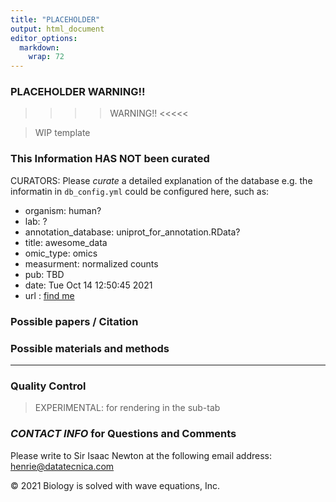 ```yaml
---
title: "PLACEHOLDER"
output: html_document
editor_options: 
  markdown: 
    wrap: 72
---
```


### PLACEHOLDER WARNING!!

> > > > WARNING!! \<\<\<\<\<

> WIP template

### This Information HAS NOT been curated

CURATORS: Please _curate_ a detailed explanation of the database
e.g. the informatin in `db_config.yml` could be configured here, such as:

-   organism: human?
-   lab: ?
-   annotation_database: uniprot_for_annotation.RData?
-   title: awesome_data
-   omic_type: <blanketyblank>omics
-   measurment: normalized counts
-   pub: TBD
-   date: Tue Oct 14 12:50:45 2021
-   url : [find me](http:google.com)



### Possible papers / Citation

### Possible materials and methods

------------------------------------------------------------------------
### Quality Control
> EXPERIMENTAL: for rendering in the <playground> <QC> sub-tab

### _CONTACT INFO_ for Questions and Comments

Please write to Sir Isaac Newton at the following email address:
[henrie\@datatecnica.com](mailto:henrie@datatecnica.com){.email}

© 2021 Biology is solved with wave equations, Inc.
